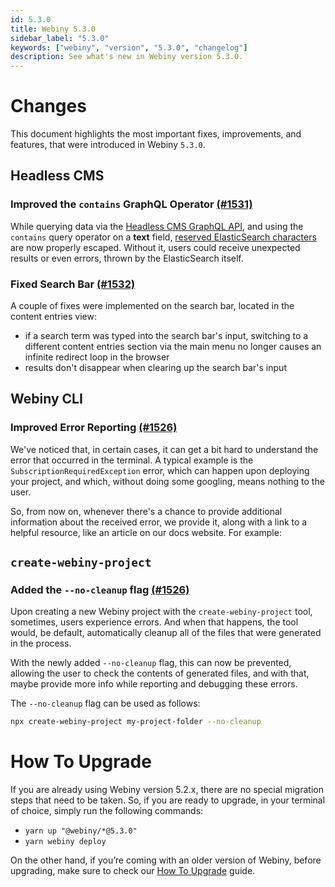 ```yaml
---
id: 5.3.0
title: Webiny 5.3.0
sidebar_label: "5.3.0"
keywords: ["webiny", "version", "5.3.0", "changelog"]
description: See what's new in Webiny version 5.3.0.
---
```



# Changes

This document highlights the most important fixes, improvements, and features, that were introduced in Webiny `5.3.0`.

## Headless CMS

### Improved the `contains` GraphQL Operator [(#1531)](https://github.com/webiny/webiny-js/pull/1531)

While querying data via the [Headless CMS GraphQL API](/docs/key-topics/webiny-applications/headless-cms/graphql-api), and using the `contains` query operator on a **text** field, [reserved ElasticSearch characters](https://www.elastic.co/guide/en/elasticsearch/reference/current/query-dsl-query-string-query.html#_reserved_characters) are now properly escaped. Without it, users could receive unexpected results or even errors, thrown by the ElasticSearch itself.

### Fixed Search Bar [(#1532)](https://github.com/webiny/webiny-js/pull/1532)

A couple of fixes were implemented on the search bar, located in the content entries view:

- if a search term was typed into the search bar's input, switching to a different content entries section via the main menu no longer causes an infinite redirect loop in the browser
- results don't disappear when clearing up the search bar's input

<CenteredImage alt="Headless CMS - Fixed Search Bar" src={searchBarCms} />

## Webiny CLI

### Improved Error Reporting [(#1526)](https://github.com/webiny/webiny-js/pull/1526)

We've noticed that, in certain cases, it can get a bit hard to understand the error that occurred in the terminal. A typical example is the `SubscriptionRequiredException` error, which can happen upon deploying your project, and which, without doing some googling, means nothing to the user.

So, from now on, whenever there's a chance to provide additional information about the received error, we provide it, along with a link to a helpful resource, like an article on our docs website. For example:

<CenteredImage alt="Webiny CLI - Improved Error Reporting" src={cliReporting} />

## `create-webiny-project`

### Added the `--no-cleanup` flag [(#1526)](https://github.com/webiny/webiny-js/pull/1526)

Upon creating a new Webiny project with the `create-webiny-project` tool, sometimes, users experience errors. And when that happens, the tool would, be default, automatically cleanup all of the files that were generated in the process.

With the newly added `--no-cleanup` flag, this can now be prevented, allowing the user to check the contents of generated files, and with that, maybe provide more info while reporting and debugging these errors.

The `--no-cleanup` flag can be used as follows:

```bash
npx create-webiny-project my-project-folder --no-cleanup
```

# How To Upgrade

If you are already using Webiny version 5.2.x, there are no special migration steps that need to be taken. So, if you are ready to upgrade, in your terminal of choice, simply run the following commands:

- `yarn up "@webiny/*@5.3.0"`
- `yarn webiny deploy`

On the other hand, if you’re coming with an older version of Webiny, before upgrading, make sure to check our [How To Upgrade](/docs/how-to-guides/upgrade-webiny/overview) guide.
